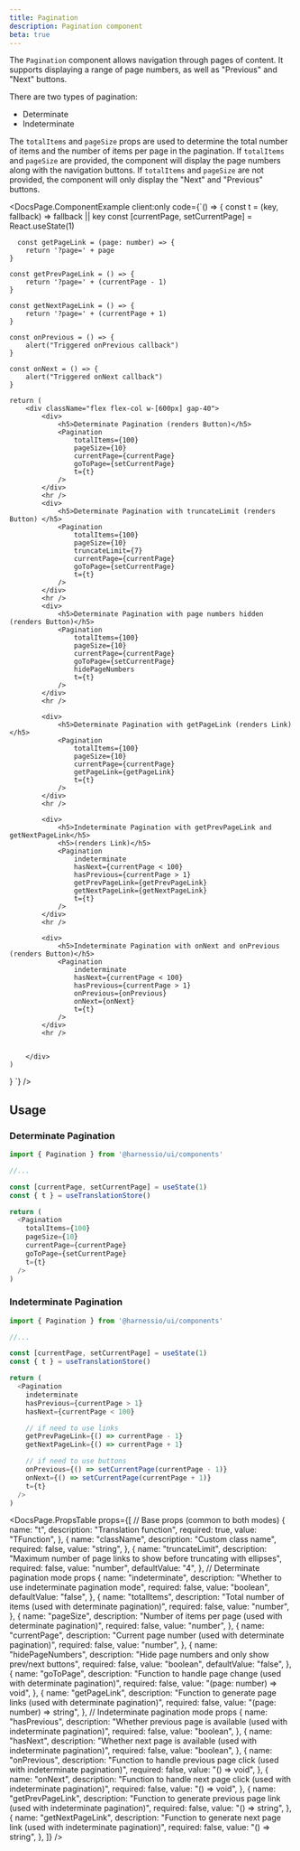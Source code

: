 ```yaml
---
title: Pagination
description: Pagination component
beta: true
---
```


The `Pagination` component allows navigation through pages of content. It supports displaying a range of page numbers, as well as "Previous" and "Next" buttons.

There are two types of pagination:

- Determinate
- Indeterminate

The `totalItems` and `pageSize` props are used to determine the total number of items and the number of items per page in the pagination. If `totalItems` and `pageSize` are provided, the component will display the page numbers along with the navigation buttons. If `totalItems` and `pageSize` are not provided, the component will only display the "Next" and "Previous" buttons.


<DocsPage.ComponentExample
  client:only
  code={`() => {
    const t = (key, fallback) => fallback || key
    const [currentPage, setCurrentPage] = React.useState(1)

      const getPageLink = (page: number) => {
        return '?page=' + page
    }

    const getPrevPageLink = () => {
        return '?page=' + (currentPage - 1)
    }

    const getNextPageLink = () => {
        return '?page=' + (currentPage + 1)
    }

    const onPrevious = () => {
        alert("Triggered onPrevious callback")
    }

    const onNext = () => {
        alert("Triggered onNext callback")
    }

    return (
        <div className="flex flex-col w-[600px] gap-40">
            <div>
                <h5>Determinate Pagination (renders Button)</h5>
                <Pagination
                    totalItems={100}
                    pageSize={10}
                    currentPage={currentPage}
                    goToPage={setCurrentPage}
                    t={t}
                />
            </div>
            <hr />
            <div>
                <h5>Determinate Pagination with truncateLimit (renders Button) </h5>
                <Pagination
                    totalItems={100}
                    pageSize={10}
                    truncateLimit={7}
                    currentPage={currentPage}
                    goToPage={setCurrentPage}
                    t={t}
                />
            </div>
            <hr />
            <div>
                <h5>Determinate Pagination with page numbers hidden (renders Button)</h5>
                <Pagination
                    totalItems={100}
                    pageSize={10}
                    currentPage={currentPage}
                    goToPage={setCurrentPage}
                    hidePageNumbers
                    t={t}
                />
            </div>
            <hr />

            <div>
                <h5>Determinate Pagination with getPageLink (renders Link)</h5>
                <Pagination
                    totalItems={100}
                    pageSize={10}
                    currentPage={currentPage}
                    getPageLink={getPageLink}
                    t={t}
                />
            </div>
            <hr />

            <div>
                <h5>Indeterminate Pagination with getPrevPageLink and getNextPageLink</h5>
                <h5>(renders Link)</h5>
                <Pagination
                    indeterminate
                    hasNext={currentPage < 100}
                    hasPrevious={currentPage > 1}
                    getPrevPageLink={getPrevPageLink}
                    getNextPageLink={getNextPageLink}
                    t={t}
                />
            </div>
            <hr />

            <div>
                <h5>Indeterminate Pagination with onNext and onPrevious (renders Button)</h5>
                <Pagination
                    indeterminate
                    hasNext={currentPage < 100}
                    hasPrevious={currentPage > 1}
                    onPrevious={onPrevious}
                    onNext={onNext}
                    t={t}
                />
            </div>
            <hr />


        </div>
    )

}
`} />

## Usage

### Determinate Pagination

```typescript jsx
import { Pagination } from '@harnessio/ui/components'

//...

const [currentPage, setCurrentPage] = useState(1)
const { t } = useTranslationStore()

return (
  <Pagination
    totalItems={100}
    pageSize={10}
    currentPage={currentPage}
    goToPage={setCurrentPage}
    t={t}
  />
)
```

### Indeterminate Pagination

```typescript jsx
import { Pagination } from '@harnessio/ui/components'

//...

const [currentPage, setCurrentPage] = useState(1)
const { t } = useTranslationStore()

return (
  <Pagination
    indeterminate
    hasPrevious={currentPage > 1}
    hasNext={currentPage < 100}

    // if need to use links
    getPrevPageLink={() => currentPage - 1}
    getNextPageLink={() => currentPage + 1}

    // if need to use buttons
    onPrevious={() => setCurrentPage(currentPage - 1)}
    onNext={() => setCurrentPage(currentPage + 1)}
    t={t}
  />
)
```

<DocsPage.PropsTable
  props={[
    // Base props (common to both modes)
    {
      name: "t",
      description: "Translation function",
      required: true,
      value: "TFunction",
    },
    {
      name: "className",
      description: "Custom class name",
      required: false,
      value: "string",
    },
    {
      name: "truncateLimit",
      description:
        "Maximum number of page links to show before truncating with ellipses",
      required: false,
      value: "number",
      defaultValue: "4",
    },
    // Determinate pagination mode props
    {
      name: "indeterminate",
      description: "Whether to use indeterminate pagination mode",
      required: false,
      value: "boolean",
      defaultValue: "false",
    },
    {
      name: "totalItems",
      description: "Total number of items (used with determinate pagination)",
      required: false,
      value: "number",
    },
    {
      name: "pageSize",
      description:
        "Number of items per page (used with determinate pagination)",
      required: false,
      value: "number",
    },
    {
      name: "currentPage",
      description: "Current page number (used with determinate pagination)",
      required: false,
      value: "number",
    },
    {
      name: "hidePageNumbers",
      description: "Hide page numbers and only show prev/next buttons",
      required: false,
      value: "boolean",
      defaultValue: "false",
    },
    {
      name: "goToPage",
      description:
        "Function to handle page change (used with determinate pagination)",
      required: false,
      value: "(page: number) => void",
    },
    {
      name: "getPageLink",
      description:
        "Function to generate page links (used with determinate pagination)",
      required: false,
      value: "(page: number) => string",
    },
    // Indeterminate pagination mode props
    {
      name: "hasPrevious",
      description:
        "Whether previous page is available (used with indeterminate pagination)",
      required: false,
      value: "boolean",
    },
    {
      name: "hasNext",
      description:
        "Whether next page is available (used with indeterminate pagination)",
      required: false,
      value: "boolean",
    },
    {
      name: "onPrevious",
      description:
        "Function to handle previous page click (used with indeterminate pagination)",
      required: false,
      value: "() => void",
    },
    {
      name: "onNext",
      description:
        "Function to handle next page click (used with indeterminate pagination)",
      required: false,
      value: "() => void",
    },
    {
      name: "getPrevPageLink",
      description:
        "Function to generate previous page link (used with indeterminate pagination)",
      required: false,
      value: "() => string",
    },
    {
      name: "getNextPageLink",
      description:
        "Function to generate next page link (used with indeterminate pagination)",
      required: false,
      value: "() => string",
    },
  ]}
/>
